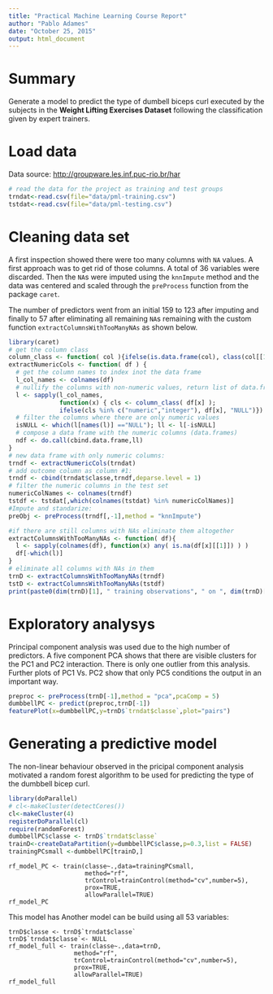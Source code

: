 ```yaml
---
title: "Practical Machine Learning Course Report"
author: "Pablo Adames"
date: "October 25, 2015"
output: html_document
---
```


# Summary

Generate a  model  to predict the type of  dumbell biceps curl 
executed by the subjects in the __Weight Lifting Exercises Dataset__
following the classification given by expert trainers. 


# Load data

Data source: [http://groupware.les.inf.puc-rio.br/har](http://groupware.les.inf.puc-rio.br/har)

```r
# read the data for the project as training and test groups
trndat<-read.csv(file="data/pml-training.csv")
tstdat<-read.csv(file="data/pml-testing.csv")
```

# Cleaning data set

A first inspection showed there were too many columns with `NA` values.
A first approach was to get rid of those columns. A total of 36 variables
were discarded. Then the `NA`s were imputed using the `knnImpute`
method and the data was centered and scaled through the `preProcess`
function from the package `caret`.

The number of predictors went from an initial 159 to 123 after imputing and
finally to 57 after eliminating all remaining `NA`s remaining 
with the custom function `extractColumnsWithTooManyNAs` as shown below.

```r
library(caret)
# get the column class
column_class <- function( col ){ifelse(is.data.frame(col), class(col[[1]]), class(col))}
extractNumericCols <- function( df ) {
  # get the column names to index inot the data frame
  l_col_names <- colnames(df)
  # nullify the columns with non-numeric values, return list of data.frames
  l <- sapply(l_col_names, 
              function(x) { cls <- column_class( df[x] );
              ifelse(cls %in% c("numeric","integer"), df[x], "NULL")})
  # filter the columns where there are only numeric values
  isNULL <- which(l[names(l)] =="NULL"); ll <- l[-isNULL] 
  # compose a data frame with the numeric columns (data.frames)
  ndf <- do.call(cbind.data.frame,ll)
}
# new data frame with only numeric columns:
trndf <- extractNumericCols(trndat)
# add outcome column as column #1:
trndf <- cbind(trndat$classe,trndf,deparse.level = 1)
# filter the numeric columns in the test set
numericColNames <- colnames(trndf)
tstdf <- tstdat[,which(colnames(tstdat) %in% numericColNames)]
#Impute and standarize:
preObj <- preProcess(trndf[,-1],method = "knnImpute")

#if there are still columns with NAs eliminate them altogether
extractColumnsWithTooManyNAs <- function( df){
  l <- sapply(colnames(df), function(x) any( is.na(df[x][[1]]) ) )
  df[-which(l)]
}
# eliminate all columns with NAs in them
trnD <- extractColumnsWithTooManyNAs(trndf)
tstD <- extractColumnsWithTooManyNAs(tstdf)
print(paste0(dim(trnD)[1], " training observations", " on ", dim(trnD)[2], " variables after cleaning data."))
```

# Exploratory analysys

Principal component analysis was used due to the high number of predictors.
A five component PCA shows that there are visible clusters for the PC1 and PC2 
interaction. There is only one outlier from this analysis. Further plots of PC1
Vs. PC2 show that only PC5 conditions the output in an important way.

```r
preproc <- preProcess(trnD[-1],method = "pca",pcaComp = 5)
dumbbellPC <- predict(preproc,trnD[-1])
featurePlot(x=dumbbellPC,y=trnD$`trndat$classe`,plot="pairs")
```

# Generating a predictive model

The non-linear behaviour observed in the pricipal component analysis
motivated a random forest algorithm to be used for predicting the
type of the dumbbell bicep curl.

```r
library(doParallel)
# cl<-makeCluster(detectCores())
cl<-makeCluster(4)
registerDoParallel(cl)
require(randomForest)
dumbbellPC$classe <- trnD$`trndat$classe`
trainD<-createDataPartition(y=dumbbellPC$classe,p=0.3,list = FALSE)
trainingPCsmall <-dumbbellPC[trainD,]
```
```
rf_model_PC <- train(classe~.,data=trainingPCsmall,
                     method="rf",
                     trControl=trainControl(method="cv",number=5),
                     prox=TRUE,
                     allowParallel=TRUE)
rf_model_PC
```
This model has 
Another model can be build using all 53 variables:

```
trnD$classe <- trnD$`trndat$classe`
trnD$`trndat$classe`<- NULL
rf_model_full <- train(classe~.,data=trnD,
                  method="rf",
                  trControl=trainControl(method="cv",number=5),
                  prox=TRUE,
                  allowParallel=TRUE)
rf_model_full
```

